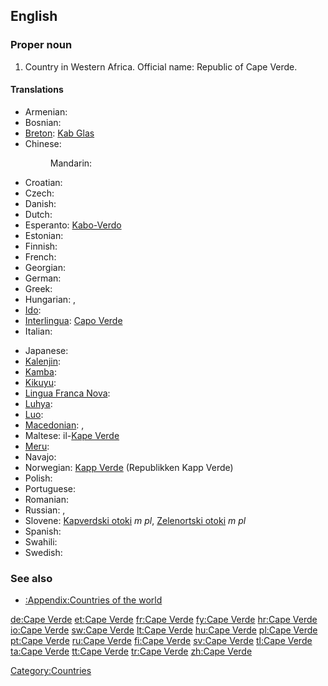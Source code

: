 ==English==
{{wikipedia}}

===Proper noun===
{{en-proper noun}}

# Country in Western Africa. Official name: Republic of Cape Verde.

====Translations====
{{trans-top|country in Western Africa}}
* Armenian: {{t-|hy|Կաբո-Վերդե|tr=Kabo-Verde}}
* Bosnian: {{t-|bs|Zelenortska Republika|f}}
* [[Breton]]: [[Kab Glas]]
* Chinese:
*: Mandarin: {{t|zh|佛得角|tr=Fódéjiǎo|sc=Hani}}
* Croatian: {{t+|hr|Zelenortska Republika|f}}
* Czech: {{t-|cs|Kapverdy|m|p}}
* Danish: {{t-|da|Kap Verde}}
* Dutch: {{t+|nl|Kaapverdië}}
* Esperanto: [[Kabo-Verdo]]
* Estonian: {{t-|et|Roheneemesaared}}
* Finnish: {{t+|fi|Kap Verde}}
* French: {{t+|fr|Cap-Vert}}
* Georgian: {{t|ka|კაბო-ვერდე|tr=kabo-verde|sc=Geor|xs=Georgian}}
* German: {{t+|de|Kap Verde}}
* Greek: {{t-|el|Πράσινο Ακρωτήριο|n|tr=Prásino Akrotírio}}
* Hungarian: {{t+|hu|Zöld-foki Köztársaság}}, {{t-|hu|Zöld-foki-szigetek}}
* [[Ido]]: {{t|io|Kabverdo|xs=Ido}}
* [[Interlingua]]: [[Capo Verde]]
* Italian: {{t-|it|Capo Verde}}
{{trans-mid}}
* Japanese: {{t+|ja|カーボベルデ|tr=Kāboberude}}
* [[Kalenjin]]: {{tø|kln|Kep Vad}}
* [[Kamba]]: {{tø|kam|Kepu Vad}}
* [[Kikuyu]]: {{tø|ki|Kepu Vad}}
* [[Lingua Franca Nova]]: {{tø|lfn|Capo Verde}}
* [[Luhya]]: {{tø|luy|Kepu Vad}}
* [[Luo]]: {{tø|luo|Kep Vad}}
* [[Macedonian]]: {{t|mk|Зелено’ртска Република|p|tr=Zeleno'rtska Repúblika}}, {{t|mk|Зелено’ртски Острови|p|tr=Zeleno'rtski Óstrovi}}
* Maltese: il-[[Kape Verde]]
* [[Meru]]: {{tø|mer|Kepu Vad}}
* Navajo: {{tø|nv|Tónteel Bibąąh Dootłʼizhí}}
* Norwegian: [[Kapp Verde]] (Republikken Kapp Verde)
* Polish: {{t+|pl|Republika Zielonego Przylądka|f}}
* Portuguese: {{t+|pt|Cabo Verde}}
* Romanian: {{t-|ro|Capul Verde|n}}
* Russian: {{t|ru|Кабо-Верде|f|tr=Kábo-Vérde|sc=Cyrl}}, {{t|ru|Острова Зелёного Мыса|m|p|tr=Ostrová Zeljónovo Mýsa|sc=Cyrl}}
* Slovene: [[Kapverdski otoki]] ''m pl'', [[Zelenortski otoki]] ''m pl''
* Spanish: {{t+|es|Cabo Verde}}
* Swahili: {{t+|sw|Kepuvede|xs=Swahili}}
* Swedish: {{t+|sv|Kap Verde}}
{{trans-bottom}}

===See also===
* [[:Appendix:Countries of the world]]

[[Category:Countries]]

[[de:Cape Verde]]
[[et:Cape Verde]]
[[fr:Cape Verde]]
[[fy:Cape Verde]]
[[hr:Cape Verde]]
[[io:Cape Verde]]
[[sw:Cape Verde]]
[[lt:Cape Verde]]
[[hu:Cape Verde]]
[[pl:Cape Verde]]
[[pt:Cape Verde]]
[[ru:Cape Verde]]
[[fi:Cape Verde]]
[[sv:Cape Verde]]
[[tl:Cape Verde]]
[[ta:Cape Verde]]
[[tt:Cape Verde]]
[[tr:Cape Verde]]
[[zh:Cape Verde]]